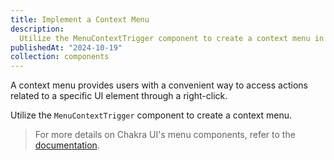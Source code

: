 ```yaml
---
title: Implement a Context Menu
description:
  Utilize the MenuContextTrigger component to create a context menu in Chakra UI
publishedAt: "2024-10-19"
collection: components
---
```


A context menu provides users with a convenient way to access actions related to
a specific UI element through a right-click.

Utilize the `MenuContextTrigger` component to create a context menu.

<ExampleTabs name="menu-with-context-trigger" />

> For more details on Chakra UI's menu components, refer to the
> [documentation](/docs/components/menu).
